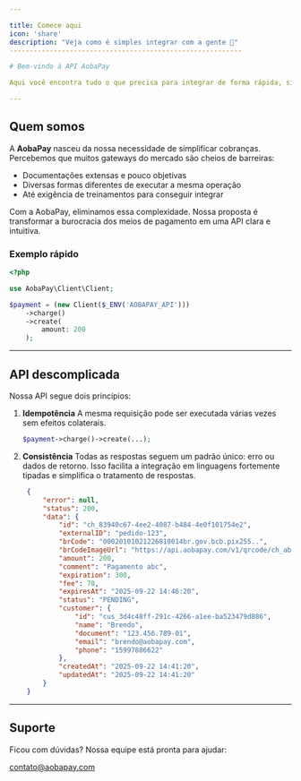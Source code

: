 ```yaml
---

title: Comece aqui
icon: 'share'
description: "Veja como é simples integrar com a gente 🚀"
----------------------------------------------------------

# Bem-vindo à API AobaPay 

Aqui você encontra tudo o que precisa para integrar de forma rápida, simples e segura.

---
```


## <Icon icon="Share" type="solid"/> Quem somos

A **AobaPay** nasceu da nossa necessidade de simplificar cobranças.
Percebemos que muitos gateways do mercado são cheios de barreiras:

* Documentações extensas e pouco objetivas
* Diversas formas diferentes de executar a mesma operação
* Até exigência de treinamentos para conseguir integrar

Com a AobaPay, eliminamos essa complexidade. Nossa proposta é transformar a burocracia dos meios de pagamento em uma API clara e intuitiva.

### Exemplo rápido

```php
<?php

use AobaPay\Client\Client;

$payment = (new Client($_ENV('AOBAPAY_API')))
    ->charge()
    ->create(
        amount: 200
    );
```

---

## <Icon icon="laptop" type="solid"/> API descomplicada

Nossa API segue dois princípios:

1. **Idempotência**
   A mesma requisição pode ser executada várias vezes sem efeitos colaterais.

   ```php
   $payment->charge()->create(...);
   ```

2. **Consistência**
   Todas as respostas seguem um padrão único: erro ou dados de retorno.
   Isso facilita a integração em linguagens fortemente tipadas e simplifica o tratamento de respostas.

   ```json
    {
        "error": null,
        "status": 200,
        "data": {
            "id": "ch_83940c67-4ee2-4087-b484-4e0f101754e2",
            "externalID": "pedido-123",
            "brCode": "00020101021226810014br.gov.bcb.pix255..",
            "brCodeImageUrl": "https://api.aobapay.com/v1/qrcode/ch_abb6bc4f-f55d-45ff-8be2-8fdbde0cb8b8",
            "amount": 200,
            "comment": "Pagamento abc",
            "expiration": 300,
            "fee": 78,
            "expiresAt": "2025-09-22 14:46:20",
            "status": "PENDING",
            "customer": {
                "id": "cus_3d4c48ff-291c-4266-a1ee-ba523479d886",
                "name": "Brendo",
                "document": "123.456.789-01",
                "email": "brendo@aobapay.com",
                "phone": "15997886622"
            },
            "createdAt": "2025-09-22 14:41:20",
            "updatedAt": "2025-09-22 14:41:20"
        }
    }
   ```
---

## <Icon icon="cloud" type="solid"/> Suporte

Ficou com dúvidas? Nossa equipe está pronta para ajudar:

<Icon icon="envelope" type="solid"/> [contato@aobapay.com](mailto:contato@aobapay.com)
